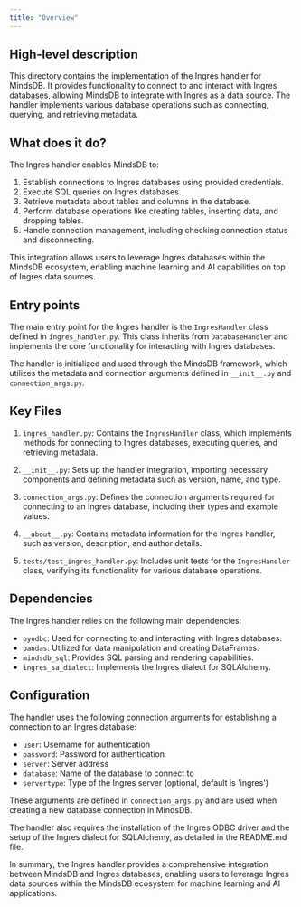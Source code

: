 ```yaml
---
title: "Overview"
---
```


## High-level description
This directory contains the implementation of the Ingres handler for MindsDB. It provides functionality to connect to and interact with Ingres databases, allowing MindsDB to integrate with Ingres as a data source. The handler implements various database operations such as connecting, querying, and retrieving metadata.

## What does it do?
The Ingres handler enables MindsDB to:
1. Establish connections to Ingres databases using provided credentials.
2. Execute SQL queries on Ingres databases.
3. Retrieve metadata about tables and columns in the database.
4. Perform database operations like creating tables, inserting data, and dropping tables.
5. Handle connection management, including checking connection status and disconnecting.

This integration allows users to leverage Ingres databases within the MindsDB ecosystem, enabling machine learning and AI capabilities on top of Ingres data sources.

## Entry points
The main entry point for the Ingres handler is the `IngresHandler` class defined in `ingres_handler.py`. This class inherits from `DatabaseHandler` and implements the core functionality for interacting with Ingres databases.

The handler is initialized and used through the MindsDB framework, which utilizes the metadata and connection arguments defined in `__init__.py` and `connection_args.py`.

## Key Files
1. `ingres_handler.py`: Contains the `IngresHandler` class, which implements methods for connecting to Ingres databases, executing queries, and retrieving metadata.

2. `__init__.py`: Sets up the handler integration, importing necessary components and defining metadata such as version, name, and type.

3. `connection_args.py`: Defines the connection arguments required for connecting to an Ingres database, including their types and example values.

4. `__about__.py`: Contains metadata information for the Ingres handler, such as version, description, and author details.

5. `tests/test_ingres_handler.py`: Includes unit tests for the `IngresHandler` class, verifying its functionality for various database operations.

## Dependencies
The Ingres handler relies on the following main dependencies:
- `pyodbc`: Used for connecting to and interacting with Ingres databases.
- `pandas`: Utilized for data manipulation and creating DataFrames.
- `mindsdb_sql`: Provides SQL parsing and rendering capabilities.
- `ingres_sa_dialect`: Implements the Ingres dialect for SQLAlchemy.

## Configuration
The handler uses the following connection arguments for establishing a connection to an Ingres database:
- `user`: Username for authentication
- `password`: Password for authentication
- `server`: Server address
- `database`: Name of the database to connect to
- `servertype`: Type of the Ingres server (optional, default is 'ingres')

These arguments are defined in `connection_args.py` and are used when creating a new database connection in MindsDB.

The handler also requires the installation of the Ingres ODBC driver and the setup of the Ingres dialect for SQLAlchemy, as detailed in the README.md file.

In summary, the Ingres handler provides a comprehensive integration between MindsDB and Ingres databases, enabling users to leverage Ingres data sources within the MindsDB ecosystem for machine learning and AI applications.